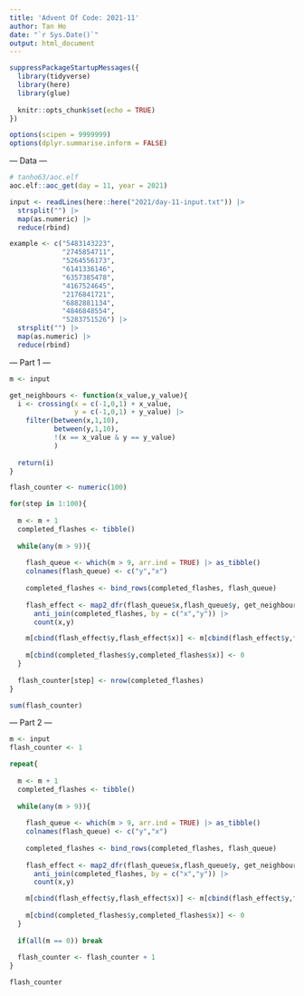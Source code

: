 ```yaml
---
title: 'Advent Of Code: 2021-11'
author: Tan Ho
date: "`r Sys.Date()`"
output: html_document
---
```


```r
suppressPackageStartupMessages({
  library(tidyverse)
  library(here)
  library(glue)
  
  knitr::opts_chunk$set(echo = TRUE)
})

options(scipen = 9999999)
options(dplyr.summarise.inform = FALSE)
```

--- Data ---

```r
# tanho63/aoc.elf
aoc.elf::aoc_get(day = 11, year = 2021)
```

```r
input <- readLines(here::here("2021/day-11-input.txt")) |> 
  strsplit("") |> 
  map(as.numeric) |> 
  reduce(rbind)

example <- c("5483143223",
             "2745854711",
             "5264556173",
             "6141336146",
             "6357385478",
             "4167524645",
             "2176841721",
             "6882881134",
             "4846848554",
             "5283751526") |> 
  strsplit("") |> 
  map(as.numeric) |> 
  reduce(rbind)

```

--- Part 1 ---

```r
m <- input

get_neighbours <- function(x_value,y_value){
  i <- crossing(x = c(-1,0,1) + x_value, 
                y = c(-1,0,1) + y_value) |> 
    filter(between(x,1,10), 
           between(y,1,10),
           !(x == x_value & y == y_value)
           )
  
  return(i)
}

flash_counter <- numeric(100)

for(step in 1:100){
  
  m <- m + 1
  completed_flashes <- tibble()
  
  while(any(m > 9)){
    
    flash_queue <- which(m > 9, arr.ind = TRUE) |> as_tibble()
    colnames(flash_queue) <- c("y","x")
    
    completed_flashes <- bind_rows(completed_flashes, flash_queue)
    
    flash_effect <- map2_dfr(flash_queue$x,flash_queue$y, get_neighbours) |> 
      anti_join(completed_flashes, by = c("x","y")) |> 
      count(x,y)

    m[cbind(flash_effect$y,flash_effect$x)] <- m[cbind(flash_effect$y,flash_effect$x)] + flash_effect$n    
    
    m[cbind(completed_flashes$y,completed_flashes$x)] <- 0
  }
  
  flash_counter[step] <- nrow(completed_flashes)
}

sum(flash_counter)

```

--- Part 2 ---

```r
m <- input
flash_counter <- 1

repeat{
  
  m <- m + 1
  completed_flashes <- tibble()
  
  while(any(m > 9)){
    
    flash_queue <- which(m > 9, arr.ind = TRUE) |> as_tibble()
    colnames(flash_queue) <- c("y","x")
    
    completed_flashes <- bind_rows(completed_flashes, flash_queue)
    
    flash_effect <- map2_dfr(flash_queue$x,flash_queue$y, get_neighbours) |> 
      anti_join(completed_flashes, by = c("x","y")) |> 
      count(x,y)

    m[cbind(flash_effect$y,flash_effect$x)] <- m[cbind(flash_effect$y,flash_effect$x)] + flash_effect$n    
    
    m[cbind(completed_flashes$y,completed_flashes$x)] <- 0
  }
  
  if(all(m == 0)) break
  
  flash_counter <- flash_counter + 1
}

flash_counter
```

